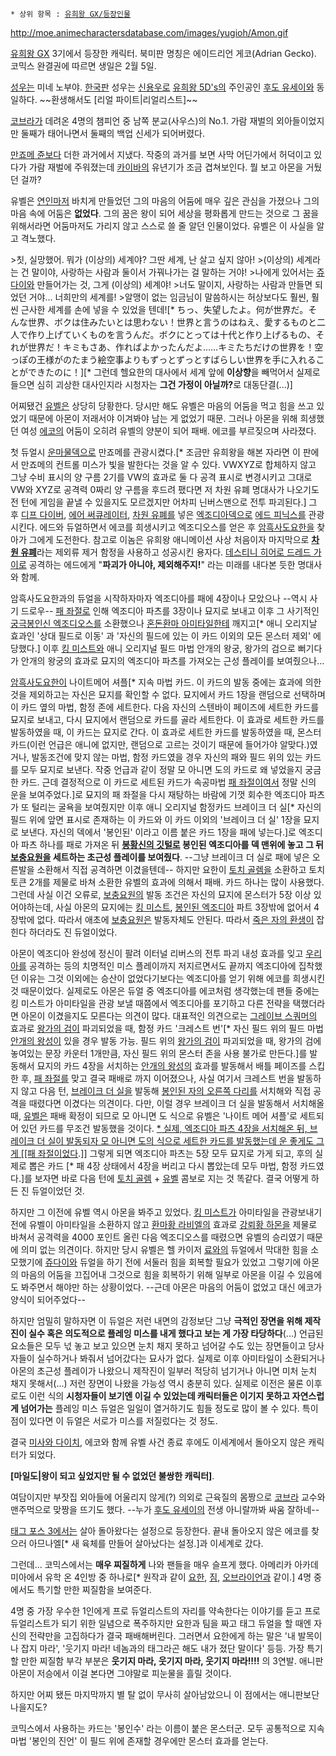  * 상위 항목 : [[유희왕 GX/등장인물]]

http://moe.animecharactersdatabase.com/images/yugioh/Amon.gif

[[유희왕 GX]] 3기에서 등장한 캐릭터. 북미판 명칭은 에이드리언 게코(Adrian Gecko). 코믹스 완결권에 따르면 생일은 2월 5일.

[[성우]]는 미네 노부야. [[한국]]판 성우는 [[신용우]]로 [[유희왕 5D's]]의 주인공인 [[후도 유세이]]와 동일하다. ~~환생해서도 [리얼 파이트|리얼리스트]~~

[[프로페서 코브라|코브라]]가 데려온 4명의 챔피언 중 남쪽 분교(사우스)의 No.1. 가람 재벌의 외아들이었지만 둘째가 태어나면서 둘째의 백업 신세가 되어버렸다.

[[만죠메 쥰]]보다 더한 과거에서 지냈다. 작중의 과거를 보면 사막 어딘가에서 허덕이고 있다가 가람 재벌에 주워졌는데 [[카이바 세토|카이바]]의 유년기가 조금 겹쳐보인다. 뭘 보고 아몬을 거뒀던 걸까?

유벨은 [[에코#s-2.4.1|연인]]마저 바치게 만들었던 그의 마음의 어둠에 매우 깊은 관심을 가졌으나 그의 마음 속에 어둠은 '''없었다'''. 그의 꿈은 왕이 되어 세상을 평화롭게 만드는 것으로 그 꿈을 위해서라면 어둠마저도 가리지 않고 스스로 쓸 줄 알던 인물이었다. 유벨은 이 사실을 알고 격노했다.

>칫, 실망했어. 뭐가 (이상의) 세계야? 그딴 세계, 난 살고 싶지 않아!
>(이상의) 세계라는 건 말이야, 사랑하는 사람과 둘이서 가꿔나가는 걸 말하는 거야!
>나에게 있어서는 [[유우키 쥬다이|쥬다이]]와 만들어가는 것, 그게 (이상의) 세계야!
>너도 말이지, 사랑하는 사람과 만들면 되었던 거야... 너희만의 세계를!
>알맹이 없는 임금님이 말씀하시는 허상보다도 훨씬, 훨씬 근사한 세계를 손에 넣을 수 있었을 텐데![* ちっ、失望したよ。何が世界だ。そんな世界、ボクは住みたいとは思わない！世界と言うのはねえ、愛するものと二人で作り上げていくものを言うんだ。ボクにとっては十代と作り上げるもの、それが世界だ！キミもさあ、作ればよかったんだよ……キミたちだけの世界を！空っぽの王様がのたまう絵空事よりもずっとずっとすばらしい世界を手に入れることができたのに！][* 그런데 헬요한의 대사에서 세계 앞에 '''이상향'''을 빼먹어서 실제로 들으면 심히 괴상한 대사인지라 시청자는 '''그건 가정이 아닐까?'''로 대동단결(...)]

어찌됐건 [[유벨]]은 상당히 당황한다. 당시만 해도 유벨은 마음의 어둠을 먹고 힘을 쓰고 있었기 때문에 아몬이 저래서야 이겨봐야 남는 게 없었기 때문. 그러나 아몬을 위해 희생했던 여성 [[에코#s-2.4.1|에코]]의 어둠이 오히려 유벨의 양분이 되어 패배. 에코를 부르짖으며 사라졌다.

첫 듀얼시 [[운마물]]덱으로 만죠메를 관광시켰다.[* 조금만 유희왕을 해본 자라면 이 판에서 만죠메의 컨트롤 미스가 빛을 발한다는 것을 알 수 있다. VWXYZ로 합체하지 않고 그냥 수비 표시의 양 구름 2기를 VW의 효과로 둘 다 공격 표시로 변경시키고 그대로 VW와 XYZ로 공격력 0짜리 양 구름을 후드려 팼다면 저 차원 유폐 명대사가 나오기도 전 턴에 게임을 끝낼 수 있을지도 모르겠지만 어차피 닌버스맨으로 전투 파괴된다.] 그 후 [[디프 다이버]], [[에어 써큐레이터]], [[차원 유폐]]를 넣은 [[엑조디아]]덱으로 [[에드 피닉스]]를 관광시킨다. 에드와 듀얼하면서 에코를 희생시키고 엑조디오스를 얻은 후 [[암흑사도요한]]을 찾아가 그에게 도전한다. 참고로 이놈은 유희왕 애니메이션 사상 처음이자 마지막으로 '''[[차원 유폐]]'''라는 제외류 제거 함정을 사용하고 성공시킨 용자다. [[데스티니 히어로 드레드 가이]]로 공격하는 에드에게 "'''파괴가 아니야, 제외해주지!'''" 라는 미래를 내다본 듯한 명대사와 함께.

암흑사도요한과의 듀얼을 시작하자마자 엑조디아를 패에 4장이나 모았으나 --역시 사기 드로우-- [[패 좌절]]로 인해 엑조디아 파츠를 3장이나 묘지로 보내고 이후 그 사기적인 [[궁극봉인신 엑조디오스]]를 소환했으나 [[혼돈환마 아미타일]]한테 깨지고[* 애니 오리지날 효과인 '상대 필드로 이동' 과 '자신의 필드에 있는 이 카드 이외의 모든 몬스터 제외' 에 당했다.] 이후 [[킹 미스트]]와 애니 오리지널 필드 마법 안개의 왕궁, 왕가의 검으로 뻐기다가 안개의 왕궁의 효과로 묘지의 엑조디아 파츠를 가져오는 근성 플레이를 보여줬으나...

[[암흑사도요한]]이 나이트메어 셔플[* 지속 마법 카드. 이 카드의 발동 중에는 효과에 의한 것을 제외하고는 자신은 묘지를 확인할 수 없다. 묘지에서 카드 1장을 랜덤으로 선택하며 이 카드 옆의 마법, 함정 존에 세트한다. 다음 자신의 스텐바이 페이즈에 세트한 카드를 묘지로 보내고, 다시 묘지에서 랜덤으로 카드를 골라 세트한다. 이 효과로 세트한 카드를 발동하였을 때, 이 카드는 묘지로 간다. 이 효과로 세트한 카드를 발동하였을 때, 몬스터 카드(이런 언급은 애니에 없지만, 랜덤으로 고르는 것이기 때문에 들어가야 알맞다.)였거나, 발동조건에 맞지 않는 마법, 함정 카드였을 경우 자신의 패와 필드 위의 있는 카드를 모두 묘지로 보낸다. 작중 언급과 같이 정말 모 아니면 도의 카드로 왜 넣었을지 궁금한 카드. 근데 결정적으로 이 카드로 세트된 카드가 속공마법 [[패 좌절]]이여서 정말 신의 운을 보여주었다.]로 묘지의 패 좌절을 다시 재탕하는 바람에 기껏 회수한 엑조디아 파츠가 또 털리는 굴욕을 보여줬지만 이후 애니 오리지널 함정카드 브레이크 더 실[* 자신의 필드 위에 앞면 표시로 존재하는 이 카드와 이 카드 이외의 '브레이크 더 실' 1장을 묘지로 보낸다. 자신의 덱에서 '봉인된' 이라고 이름 붙은 카드 1장을 패에 넣는다.]로 엑조디아 파츠 하나를 패로 가져온 뒤 '''[[봉황신의 깃털]]로 봉인된 엑조디아를 덱 맨위에 놓고 그 뒤 [[보충요원]]을 세트하는 초근성 플레이를 보여줬다'''. --그냥 브레이크 더 실로 패에 넣은 오른발을 소환해서 직접 공격하면 이겼을텐데-- 하지만 요한이 [[토치 골렘]]을 소환하고 토치 토큰 2개를 제물로 바쳐 소환한 유벨의 효과에 의해서 패배. 카드 하나는 많이 사용했다. 그런데 사실 이건 오류로, [[보충요원]]의 발동 조건은 자신의 묘지에 몬스터가 5장 이상 있어야하는데, 사실 아몬의 묘지에는 [[킹 미스트]], [[봉인된 엑조디아]] 파트 3장밖에 없어서 4장밖에 없다. 따라서 애초에 [[보충요원]]은 발동자체도 안된다. 따라서 [[죽은 자의 환생]]이 잡힌다 하더라도 진 듀얼이었다.

아몬이 엑조디아 완성에 정신이 팔려 이터널 리버스의 전투 파괴 내성 효과를 잊고 [[신염황제 우리아|우리아]]를 공격하는 등의 치명적인 미스 플레이까지 저지르면서도 끝까지 엑조디아에 집착했던 이유는 그것 이외에는 승산이 없었다기보다는 엑조디아를 얻기 위해 에코를 희생시킨 것 때문이었다. 실제로도 아몬은 듀얼 중 엑조디아를 에코처럼 생각했는데 팬들 중에는 킹 미스트가 아미타일을 관광 보낼 때쯤에서 엑조디아를 포기하고 다른 전략을 택했더라면 아몬이 이겼을지도 모른다는 의견이 많다. 대표적인 의견으로는 [[그레이브 스쿼머]]의 효과로 [[왕가의 검]]이 파괴되었을 때, 함정 카드 '크레스트 번'[* 자신 필드 위의 필드 마법 [[안개의 왕성]]이 있을 경우 발동 가능. 필드 위의 [[왕가의 검]]이 파괴되었을 때, 왕가의 검에 놓여있는 문장 카운터 1개만큼, 자신 필드 위의 몬스터 존을 사용 불가로 만든다.]를 발동해서 묘지의 카드 4장을 서치하는 [[안개의 왕성]]의 효과를 발동해서 배틀 페이즈를 스킵한 후, [[패 좌절]]를 맞고 결국 패배로 까지 이어졌으나, 사실 여기서 크레스트 번을 발동하지 않고 다음 턴, [[브레이크 더 실]]을 발동해 [[봉인된 자의 오른쪽 다리]]를 서치해와 직접 공격을 때렸다면 이겼다는 의견이다. 다만, 이럴 경우 브레이크 더 실을 발동해서 서치해올 때, [[유벨]]은 패배 확정이 되므로 모 아니면 도 식으로 유벨은 '나이트 메어 셔플'로 세트되어 있던 카드를 무조건 발동했을 것이다. [[* 실제, 엑조디아 파츠 4장을 서치해온 뒤, 브레이크 더 실이 발동되자 모 아니면 도의 식으로 세트한 카드를 발동했는데 운 좋게도 그게 [[패 좌절]]이었다.]] 그렇게 되면 엑조디아 파츠는 5장 모두 묘지로 가게 되고, 후의 실제로 뽑은 카드 [* 패 4장 상태에서 4장을 버리고 다시 뽑았는데 모두 마법, 함정 카드였다.]를 보자면 바로 다음 턴에 [[토치 골렘]] + [[유벨]] 콤보로 지는 것 똑같다. 결국 어떻게 하든 진 듀얼이었던 것. 

하지만 그 이전에 유벨 역시 아몬을 봐주고 있었다. [[킹 미스트]]가 아미타일을 관광보내기 전에 유벨이 아미타일을 소환하지 않고 [[환마황 라비엘]]의 효과로 [[강뢰황 하몬]]을 제물로 바쳐서 공격력을 4000 포인트 올린 다음 엑조디오스를 때렸으면 유벨의 승리였기 때문에 의미 없는 의견이다. 하지만 당시 유벨은 헬 카이저 [[마루후지 료|료]]와의 듀얼에서 막대한 힘을 소모했기에 [[유우키 쥬다이|쥬다이]]와 듀얼을 하기 전에 서둘러 힘을 회복할 필요가 있었고 그렇기에 아몬의 마음의 어둠을 끄집어내 그것으로 힘을 회복하기 위해 일부로 아몬을 이길 수 있음에도 봐주면서 해야만 하는 상황이었다. --근데 아몬은 마음의 어둠이 없었고 대신 에코가 양식이 되어주었다--

하지만 엄밀히 말하자면 이 듀얼은 저런 내면의 감정보단 그냥 '''극적인 장면을 위해 제작진이 실수 혹은 의도적으로 플레잉 미스를 내게 했다고 보는 게 가장 타당하다'''(...) 언급된 요소들은 모두 넋 놓고 보고 있으면 눈치 채지 못하고 넘어갈 수도 있는 장면들이고 당사자들이 실수하거나 봐줘서 넘어갔다는 묘사가 없다. 실제로 이후 아미타일이 소환되거나 아몬의 초근성 플레이가 나왔으니 제작진이 일부러 적당히 넘기거나 아니면 미처 눈치 채지 못해서(...) 저런 장면이 나왔을 가능성 역시 충분히 있다. 실제로 이전은 물론 이후로도 이런 식의 '''시청자들이 보기엔 이길 수 있었는데 캐릭터들은 이기지 못하고 자연스럽게 넘어가는''' 플레잉 미스 듀얼은 일일이 열거하기도 힘들 정도로 많이 볼 수 있다. 특이점이 있다면 이 듀얼은 서로가 미스를 저질렀다는 것 정도.

결국 [[미사와 다이치]], 에코와 함께 유벨 사건 종료 후에도 이세계에서 돌아오지 않은 캐릭터가 되었다.

'''[마일도|왕이 되고 싶었지만 될 수 없었던 불쌍한 캐릭터]'''.

여담이지만 부잣집 외아들에 어울리지 않게(?) 의외로 근육질의 몸짱으로 [[프로페서 코브라|코브라]] 교수와 맨주먹으로 맞짱을 뜨기도 했다. --누가 [[후도 유세이]]의 전생 아니랄까봐 싸움 잘하네--

[[유희왕 태그 포스|태그 포스 3]]에서는 살아 돌아왔다는 설정으로 등장한다. 끝내 돌아오지 않은 에코를 찾으러 아므나엘[* 새 육체를 만들어 살아났다는 설정.]과 이세계로 갔다.

그런데... 코믹스에서는 '''매우 찌질하게''' 나와 팬들을 매우 슬프게 했다. 아메리카 아카데미아에서 유학 온 4인방 중 하나로[* 원작과 같이 [[요한 안데르센|요한]], [[짐 크로커다일 쿡|짐]], [[오스틴 오브라이언|오브라이언]]과 같이.] 4명 중에서도 특기할 만한 찌질함을 보여준다.

4명 중 가장 우수한 1인에게 프로 듀얼리스트의 자리를 약속한다는 이야기를 듣고 프로 듀얼리스트가 되기 위한 일념으로 폭주하지만 요한과 팀을 짜고 태그 듀얼을 할 때엔 자신의 전략만을 고집하다가 결국 패배해버린다. 그러면서 요한에게 하는 말은 '내 발목이나 잡지 마라', '웃기지 마라! 네놈과의 태그라곤 해도 내가 졌단 말이다' 등등. 가장 특기할 만한 찌질함 부각 부분은 {{{'}}}'''웃기지 마라, 웃기지 마라, 웃기지 마라!!!!'''{{{'}}} 의 3연발. 애니판 아몬이 저승에서 이걸 본다면 그야말로 피눈물을 흘릴 것이다.

하지만 어찌 됐든 마지막까지 별 탈 없이 무사히 살아남았으니 이 점에서는 애니판보단 나을지도?

코믹스에서 사용하는 카드는 '봉인수' 라는 이름이 붙은 몬스터군. 모두 공통적으로 지속마법 '봉인의 진언' 이 필드 위에 존재할 경우에만 몬스터 효과를 얻는다.
